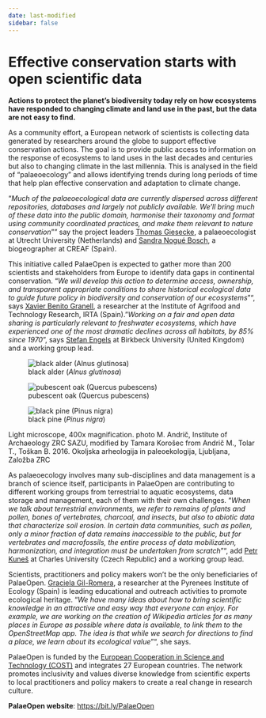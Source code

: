 ```yaml
---
date: last-modified
sidebar: false
---
```


# Effective conservation starts with open scientific data

**Actions to protect the planet's biodiversity today rely on how ecosystems have responded to changing climate and land use in the past, but the data are not easy to find.** 
 
As a community effort, a European network of scientists is collecting data generated by researchers around the globe to support effective conservation actions. The goal is to provide public access to information on the response of ecosystems to land uses in the last decades and centuries but also to changing climate in the last millennia. This is analysed in the field of "palaeoecology" and allows identifying trends during long periods of time that help plan effective conservation and adaptation to climate change.
 
"*Much of the palaeoecological data are currently dispersed across different repositories, databases and largely not publicly available. We'll bring much of these data into the public domain, harmonise their taxonomy and format using community coordinated practices, and make them relevant to nature conservation*"" say the project leaders [Thomas Giesecke](/coregroup.qmd#dr-thomas-giesecke), a palaeoecologist at Utrecht University (Netherlands) and [Sandra Nogué Bosch](/coregroup.qmd#dr-sandra-nogué-bosch), a biogeographer at CREAF (Spain).
 
This initiative called PalaeOpen is expected to gather more than 200 scientists and stakeholders from Europe to identify data gaps in continental conservation. "*We will develop this action to determine access, ownership, and transparent appropriate conditions to share historical ecological data to guide future policy in biodiversity and conservation of our ecosystems*"", says [Xavier Benito Granell](/coregroup.qmd#dr-xavier-benito), a researcher at the Institute of Agrifood and Technology Research, IRTA (Spain). "*Working on a fair and open data sharing is particularly relevant to freshwater ecosystems, which have experienced one of the most dramatic declines across all habitats, by 85% since 1970*", says [Stefan Engels](/coregroup.qmd#dr-stefan-engels) at Birkbeck University (United Kingdom) and a working group lead.
 
:::: {#fig-pollen layout-ncol=3}

![black alder (*Alnus glutinosa*)](/Materials/press_release_2025/1.jpg){#alnus-glutinosa}


![pubescent oak (Quercus pubescens)](/Materials/press_release_2025/2.jpg)

![black pine (*Pinus nigra*)](/Materials/press_release_2025/3.jpg)

Light microscope, 400x magnification. photo M. Andrič, Institute of Archaeology ZRC SAZU, modified by Tamara Korošec from Andrič M., Tolar T., Toškan B. 2016. Okoljska arheologija in paleoekologija, Ljubljana, Založba ZRC
::::

As palaeoecology involves many sub-disciplines and data management is a branch of science itself, participants in PalaeOpen are contributing to different working groups from terrestrial to aquatic ecosystems, data storage and management, each of them with their own challenges. "*When we talk about terrestrial environments, we refer to remains of plants and pollen, bones of vertebrates, charcoal, and insects, but also to abiotic data that characterize soil erosion. In certain data communities, such as pollen, only a minor fraction of data remains inaccessible to the public, but for vertebrates and macrofossils, the entire process of data mobilization, harmonization, and integration must be undertaken from scratch*"", add [Petr Kuneš](/coregroup.qmd#dr-petr-kuneš) at Charles University (Czech Republic) and a working group lead.
 
Scientists, practitioners and policy makers won't be the only beneficiaries of PalaeOpen. [Graciela Gil-Romera](/coregroup.qmd#dr-graciela-gil-romera), a researcher at the Pyrenees Institute of Ecology (Spain)  is leading educational and outreach activities to promote ecological heritage. "*We have many ideas about how to bring scientific knowledge in an attractive and easy way that everyone can enjoy. For example, we are working on the creation of Wikipedia articles for as many places in Europe as possible where data is available, to link them to the OpenStreetMap app. The idea is that while we search for directions to find a place, we learn about its ecological value*"", she says.
 
PalaeOpen is funded by the [European Cooperation in Science and Technology (COST)](https://e-services.cost.eu/action/CA23116/working-groups/applications) and integrates 27 European countries. The network promotes inclusivity and values diverse knowledge from scientific experts to local practitioners and policy makers to create a real change in research culture.

**PalaeOpen website**: [https://bit.ly/PalaeOpen](https://bit.ly/PalaeOpen)
